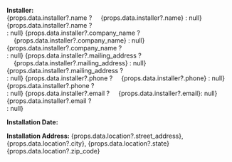 **Installer:**<br/>
{props.data.installer?.name ? <span>&nbsp;&nbsp;&nbsp;&nbsp;{props.data.installer?.name}</span> : null} {props.data.installer?.name ? <br/>: null}
{props.data.installer?.company_name ? <span>&nbsp;&nbsp;&nbsp;&nbsp;{props.data.installer?.company_name}</span> : null}{props.data.installer?.company_name ? <br/>: null}
{props.data.installer?.mailing_address ? <span>&nbsp;&nbsp;&nbsp;&nbsp;{props.data.installer?.mailing_address}</span> : null}{props.data.installer?.mailing_address ? <br/>: null}
{props.data.installer?.phone ? <span>&nbsp;&nbsp;&nbsp;&nbsp;{props.data.installer?.phone} </span>: null}{props.data.installer?.phone ? <br/>: null}
{props.data.installer?.email ? <span>&nbsp;&nbsp;&nbsp;&nbsp;{props.data.installer?.email}</span>: null} {props.data.installer?.email ? <br/>: null}

**Installation Date:** <DateStr date={props.data.install_date} />

**Installation Address:** {props.data.location?.street_address}, {props.data.location?.city}, {props.data.location?.state} {props.data.location?.zip_code}